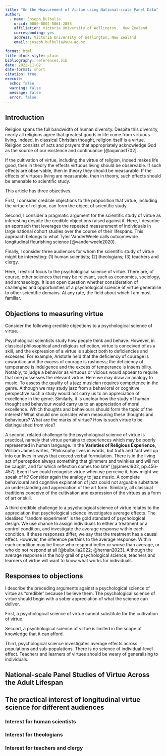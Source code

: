 ```yaml
---
title: "On the Measurement of Virtue using National-scale Panel Data"
author: 
  - name: Joseph Bulbulia
    orcid: 0000-0002-5861-2056
    affiliation: Victoria University of Wellington,  New Zealand
    corresponding: yes
    address: Victoria University of Wellington, New Zealand
    email: joseph.bulbulia@vuw.ac.nz

format: html
title-block-style: plain
bibliography: references.bib
date: 2022-11-02
date-format: short
citation: true
execute:
  echo: false
  warning: false
  message: false
  error: false
---
```


## Introduction

Religion spans the full bandwidth of human diversity. Despite this diversity, nearly all religions agree that greatest goods in life come from virtuous living. Indeed, in classical Christian thought, religion itself is a virtue. Religion consists of acts and prayers that appropriately acknowledge God as the source of our existence and continuance [@aquinas1702].

If the cultivation of virtue, including the virtue of religion, indeed makes life good, then in theory the effects virtuous living should be observable. If such effects are observable, then in theory they should be measurable. If the effects of virtuous living are measurable, then in theory, such effects should be amenable to scientific study.

This article has three objectives.

First, I consider credible objections to the proposition that virtue, including the virtue of religion, can form the object of scientific study.

Second, I consider a pragmatic argument for the scientific study of virtue as interesting despite the credible objections raised against it. Here, I describe an approach that leverages the repeated measurement of individuals in large national cohort studies over the course of their lifespans. This approach belongs to what Tyler VanderWeele calls outcomewide longitudinal flourishing science [@vanderweele2020].

Finally, I consider three audiences for whom the scientific study of virtue might be interesting: (1) human scientists; (2) theologians; (3) teachers and clergy.

Here, I restrict focus to the psychological science of virtue. There are, of course, other sciences that may be relevant, such as economics, sociology, and archaeology. It is an open question whether consideration of challenges and opportunities of a psychological science of virtue generalise to other scientific domains. At any rate, the field about which I am most familiar.

## Objections to measuring virtue

Consider the following credible objections to a psychological science of virtue.

Psychological scientists study how people think and behave. However, in classical philosophical and religious reflection, virtue is conceived of as a skill, and the expression of a virtue is subject both to deficiencies and excesses. For example, Aristotle held that the deficiency of courage is cowardice and the excess of courage is rashness; the deficiency of temperance is indulgence and the excess of temperance is insensibility. Notably, to judge a behavior as virtuous or vicious would appear to require that one possesses the relevant virtue. Here we may draw an analogy to music. To assess the quality of a jazz musician requires competence in the genre. Although we may study jazz from a behavioral or cognitive perspective such a study would not carry us to an appreciation of excellence in the genre. Similarly, it is unclear how the study of human thought and behaviour would carry us to an appreciation of moral excellence. Which thoughts and behaviours should form the topic of the interest? What should one consider when measuring these thoughts and behaviours? What are the marks of virtue? How is such virtue to be distinguished from vice?

A second, related challenge to the psychological science of virtue is practical, namely that virtue pertains to experiences which may be poorly represented in human language. In the **Varieties of Religious Experience**, William James writes, "Philosophy lives in words, but truth and fact well up into our lives in ways that exceed verbal formulation. There is in the living act of perception always something that glimmers and twinkles and will not be caught, and for which reflection comes too late" [@james1902, pp.456-457]. Even if we could recognise virtue when we perceive it, how might we speak of it? Consider again the analogy to jazz music. A complete behavioural and cognitive explanation of jazz could not arguable substitute an understanding and appreciation of the art form. Similarly, all classical traditions conceive of the cultivation and expression of the virtues as a form of art or skill.

A third credible challenge to a psychological science of virtue relates to the appreciation that psychological science investigates average effects. The idealised "random experiment" is the gold standard of psychological design. We use chance to assign individuals to either a treatment or a control condition, and investigate the average response within each condition. If these responses differ, we say that the treatment has a causal effect. However, the inference pertains to the average response. Within each condition may be those who respond better or worse than average, or who do not respond at all [@bulbulia2022; @hernan2023]. Although the average response is the holy grail of psychological science, teachers and learners of virtue will want to know what works for individuals.

## Responses to objections

I describe the preceding arguments against a psychological science of virtue as "credible" because I believe them. The psychological science of virtue should begin with a sober appreciation of what the science can deliver.

First, a psychological science of virtue cannot substitute for the cultivation of virtue.

Second, a psychological science of virtue is limited in the scope of knowledge that it can afford.

Third, psychological science investigates average effects across populations and sub-populations. There is no science of individual-level effect. Teachers and learners of virtues should be weary of generalising to individuals.

## National-scale Panel Studies of Virtue Across the Adult Lifespan

## The practical interest of longitudinal virtue science for different audiences

### Interest for human scientists

### Interest for theologians

### Interest for teachers and clergy
